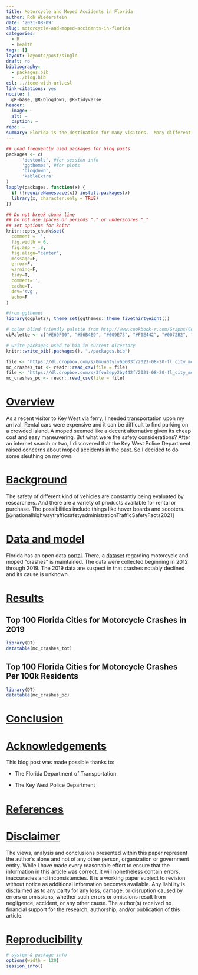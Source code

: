 ```yaml
---
title: Motorcycle and Moped Accidents in Florida
author: Rob Wiederstein
date: '2021-08-09'
slug: motorcycle-and-moped-accidents-in-florida
categories:
  - R
  - health
tags: []
layout: layouts/post/single
draft: no
bibliography:
  - packages.bib
  - ../blog.bib
csl: ../ieee-with-url.csl
link-citations: yes
nocite: |
  @R-base, @R-blogdown, @R-tidyverse
header:
  image: ~
  alt: ~
  caption: ~
repo: ~
summary: Florida is the destination for many visitors.  Many different modes of transportation are available like cars, motorcycles, scooters, mopeds and golf carts.  This post explores the accident rate of motorcyles and mopeds.
---
```



```r
## Load frequently used packages for blog posts
packages <- c(
      'devtools', #for session info
      'ggthemes', #for plots
      'blogdown',
      'kableExtra'
)
lapply(packages, function(x) {
  if (!requireNamespace(x)) install.packages(x)
  library(x, character.only = TRUE)
})
```

```r
## Do not break chunk line
## Do not use spaces or periods "." or underscores "_"
## set options for knitr
knitr::opts_chunk$set(
  comment = '',
  fig.width = 6,
  fig.asp = .8,
  fig.align="center",
  message=F,
  error=F,
  warning=F,
  tidy=T,
  comment='',
  cache=T,
  dev='svg',
  echo=F
)
```

```r
#from ggthemes
library(ggplot2); theme_set(ggthemes::theme_fivethirtyeight())
```

```r
# color blind friendly palette from http://www.cookbook-r.com/Graphs/Colors_(ggplot2)/
cbPalette <- c("#E69F00", "#56B4E9", "#009E73", "#F0E442", "#0072B2", "#D55E00", "#CC79A7", "#000000")
```

```r
# write packages used to bib in current directory
knitr::write_bib(.packages(), "./packages.bib")
```

```r
file <- "https://dl.dropbox.com/s/0muu0tyly6p603f/2021-08-20-fl_city_motorcycle_crashes_total.csv?dl=0"
mc_crashes_tot <- readr::read_csv(file = file)
file <- "https://dl.dropbox.com/s/3fvn3epy2by442f/2021-08-20-fl_city_motorcycle_crashes_per_100k.csv?dl=0"
mc_crashes_pc <- readr::read_csv(file = file)
```


# [Overview](#overview)

As a recent visitor to Key West via ferry, I needed transportation upon my arrival.  Rental cars were expensive and it can be difficult to find parking on a crowded island.  A moped seemed like a decent alternative given its cheap cost and easy maneuvering.  But what were the safety considerations? After an internet search or two, I discovered that the Key West Police Department raised concerns about moped accidents in the past.  So I decided to do some sleuthing on my own.

# [Background](#background)

The safety of different kind of vehicles are constantly being evaluated by researchers.  And there are a variety of products available for rental or purchase.  The possibilities include things like hover boards and scooters.[@nationalhighwaytrafficsafetyadministrationTrafficSafetyFacts2021]


# [Data and model](#data)

Florida has an open data [portal](https://gis-fdot.opendata.arcgis.com). There, a [dataset](https://gis-fdot.opendata.arcgis.com/datasets/fdot::motorcycle-moped-crashes/about) regarding motorcycle and moped "crashes" is maintained. The data were collected beginning in 2012 through 2019.  The 2019 data are suspect in that crashes notably declined and its cause is unknown.


# [Results](#results)

## Top 100 Florida Cities for Motorcycle Crashes in 2019

```r
library(DT)
datatable(mc_crashes_tot)
```

## Top 100 Florida Cities for Motorcycle Crashes Per 100k Residents

```r
library(DT)
datatable(mc_crashes_pc)
```

# [Conclusion](#conclusion)



# [Acknowledgements](#acknowledge)

This blog post was made possible thanks to:

- The Florida Department of Transportation

- The Key West Police Department

# [References](#reference)

<div id="refs"></div>

# [Disclaimer](#disclaimer)

The views, analysis and conclusions presented within this paper represent the author’s alone and not of any other person, organization or government entity. While I have made every reasonable effort to ensure that the information in this article was correct, it will nonetheless contain errors, inaccuracies and inconsistencies. It is a working paper subject to revision without notice as additional information becomes available. Any liability is disclaimed as to any party for any loss, damage, or disruption caused by errors or omissions, whether such errors or omissions result from negligence, accident, or any other cause. The author(s) received no financial support for the research, authorship, and/or publication of this article.

# [Reproducibility](#reproduce)

```r
# system & package info
options(width = 120)
session_info()
```
